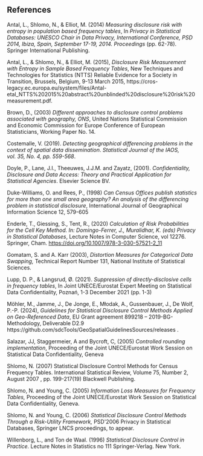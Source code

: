 ## References

Antal, L., Shlomo, N., & Elliot, M. (2014) *Measuring disclosure risk with entropy in population based frequency tables*, In *Privacy in Statistical Databases: UNESCO Chair in Data Privacy, International Conference, PSD 2014, Ibiza, Spain, September 17-19, 2014. Proceedings* (pp. 62-78). Springer International Publishing.

Antal, L., & Shlomo, N., & Elliot, M. (2015), *Disclosure Risk Measurement with Entropy in Sample Based Frequency Tables*, New Techniques and Technologies for Statistics (NTTS) Reliable Evidence for a Society in Transition, Brussels, Belgium, 9-13 March 2015, https://cros-legacy.ec.europa.eu/system/files/Antal-etal_NTTS%202015%20abstract%20unblinded%20disclosure%20risk%20measurement.pdf.

Brown, D., (2003) *Different approaches to disclosure control problems associated with geography, ONS*, United Nations Statistical Commission and Economic Commission for Europe Conference of European Statisticians, Working Paper No. 14.

Costemalle, V. (2019). *Detecting geographical differencing problems in the context of spatial data dissemination*. *Statistical Journal of the IAOS, vol. 35, No. 4, pp. 559-568*.

Doyle, P., Lane, J.I., Theeuwes, J.J.M. and Zayatz, (2001). *Confidentiality, Disclosure and Data Access: Theory and Practical Application for Statistical Agencies*. Elsevier Science BV.

Duke-Williams, O. and Rees, P., (1998) *Can Census Offices publish statistics for more than one small area geography? An analysis of the differencing problem in statistical disclosure*, International Journal of Geographical Information Science 12, 579-605

Enderle, T., Giessing, S., Tent, R., (2020) *Calculation of Risk Probabilities for the Cell Key Method. In: Domingo-Ferrer, J., Muralidhar, K. (eds) Privacy in Statistical Databases*, Lecture Notes in Computer Science, vol 12276. Springer, Cham. [https://doi.org/10.1007/978-3-030-57521-2_11](https://doi.org/10.1007/978-3-030-57521-2_11)

Gomatam, S. and A. Karr (2003), *Distortion Measures for Categorical Data Swapping,* Technical Report Number 131, National Institute of Statistical Sciences.

Lupp, D. P., & Langsrud, Ø. (2021). *Suppression of directly-disclosive cells in frequency tables*, In Joint UNECE/Eurostat Expert Meeting on Statistical Data Confidentiality, Poznań, 1-3 December 2021 (pp. 1-3)

Möhler, M., Jamme, J., De Jonge, E., Młodak, A., Gussenbauer, J., De Wolf, P.-P. (2024), *Guidelines for Statistical Disclosure Control Methods Applied on Geo-Referenced Data*, EU Grant agreement 899218 – 2019-BG-Methodology, Deliverable D2.9 https://github.com/sdcTools/GeoSpatialGuidelinesSources/releases .

Salazar, JJ, Staggermeier, A and Bycroft, C, (2005) *Controlled rounding implementation*, Proceeding of the Joint UNECE/Eurostat Work Session on Statistical Data Confidentiality, Geneva

Shlomo, N. (2007) Statistical Disclosure Control Methods for Census Frequency Tables. International Statistical Review, Volume 75, Number 2, August 2007 , pp. 199-217(19) Blackwell Publishing.

Shlomo, N. and Young, C. (2005) *Information Loss Measures for Frequency Tables,* Proceeding of the Joint UNECE/Eurostat Work Session on Statistical Data Confidentiality, Geneva.

Shlomo, N. and Young, C. (2006) *Statistical Disclosure Control Methods Through a Risk-Utility Framework,* PSD\'2006 Privacy in Statistical Databases, Springer LNCS proceedings, to appear.

Willenborg, L., and Ton de Waal. (1996) *Statistical Disclosure Control in Practice.* Lecture Notes in Statistics no 111 Springer-Verlag. New York.

